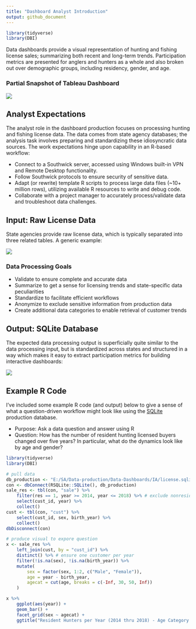 ---
title: "Dashboard Analyst Introduction"
output: github_document
---

```{r setup, include=FALSE}
library(tidyverse)
library(DBI)
```

Data dashboards provide a visual representation of hunting and fishing license sales; summarizing both recent and long-term trends. Participation metrics are presented for anglers and hunters as a whole and also broken out over demographic groups, including residency, gender, and age. 

### Partial Snapshot of Tableau Dashboard

![](./img/dashboard-snapshot.png)

## Analyst Expectations

The analyst role in the dashboard production focuses on processing hunting and fishing license data. The data comes from state agency databases; the analysis task involves preparing and standardizing these idiosyncratic data sources. The work expectations hinge upon capability in an R-based workflow:

- Connect to a Southwick server, accessed using Windows built-in VPN and Remote Desktop functionality.
- Follow Southwick protocols to ensure security of sensitive data.
- Adapt (or rewrite) template R scripts to process large data files (~10+ million rows), utilizing available R resources to write and debug code.
- Collaborate with a project manager to accurately process/validate data and troubleshoot data challenges.

## Input: Raw License Data

State agencies provide raw license data, which is typically separated into three related tables. A generic example:

![](./img/license-relation-clipped.png)

### Data Processing Goals

- Validate to ensure complete and accurate data
- Summarize to get a sense for licensing trends and state-specific data peculiarities
- Standardize to facilitate efficient workflows
- Anonymize to exclude sensitive information from production data
- Create additional data categories to enable retrieval of customer trends 

## Output: SQLite Database

The expected data processing output is superficially quite similar to the data processing input, but is standardized across states and structured in a way which makes it easy to extract participation metrics for building interactive dashboards:

![](./img/license-production.png)

## Example R Code

I've included some example R code (and output) below to give a sense of what a question-driven workflow might look like using the [SQLite](https://db.rstudio.com/databases/sqlite/) production database.

- Purpose: Ask a data question and answer using R
- Question: How has the number of resident hunting licensed buyers changed over five years? In particular, what do the dynamics look like by age and gender?

```{r}
library(tidyverse)
library(DBI)

# pull data
db_production <- "E:/SA/Data-production/Data-Dashboards/IA/license.sqlite3"
con <- dbConnect(RSQLite::SQLite(), db_production)
sale_res <- tbl(con, "sale") %>%
    filter(res == 1, year >= 2014, year <= 2018) %>% # exclude nonresidents
    select(cust_id, year) %>%
    collect()
cust <- tbl(con, "cust") %>%
    select(cust_id, sex, birth_year) %>%
    collect()
dbDisconnect(con)

# produce visual to expore question
x <- sale_res %>%
    left_join(cust, by = "cust_id") %>%
    distinct() %>% # ensure one customer per year
    filter(!is.na(sex), !is.na(birth_year)) %>%
    mutate(
        sex = factor(sex, 1:2, c("Male", "Female")),
        age = year - birth_year,
        agecat = cut(age, breaks = c(-Inf, 30, 50, Inf))
    )

x %>%
    ggplot(aes(year)) +
    geom_bar() +
    facet_grid(sex ~ agecat) +
    ggtitle("Resident Hunters per Year (2014 thru 2018) - Age Category by Gender")
```
